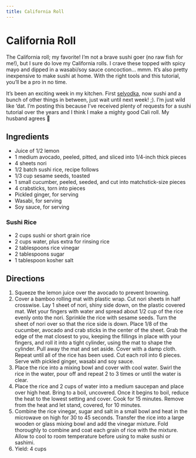```yaml
---
title: California Roll
---
```


# California Roll

The California roll; my favorite! I’m not a brave sushi goer (no raw fish for me!), but I sure do love my California rolls. I crave these topped with spicy mayo and dipped in a wasabi/soy sauce concoction… mmm. It’s also pretty inexpensive to make sushi at home. With the right tools and this tutorial, you’ll be a pro in no time.

It’s been an exciting week in my kitchen. First [selyodka](https://natashaskitchen.com/selyodka-recipe/ "selyodka"), now sushi and a bunch of other things in between, just wait until next week! ;). I’m just wild like ‘dat. I’m posting this because I’ve received plenty of requests for a sushi tutorial over the years and I think I make a mighty good Cali roll. My husband agrees 🙂

## Ingredients
- Juice of 1/2 lemon
- 1 medium avocado, peeled, pitted, and sliced into 1/4-inch thick pieces
- 4 sheets nori
- 1/2 batch sushi rice, recipe follows
- 1/3 cup sesame seeds, toasted
- 1 small cucumber, peeled, seeded, and cut into matchstick-size pieces
- 4 crabsticks, torn into pieces
- Pickled ginger, for serving
- Wasabi, for serving
- Soy sauce, for serving

### Sushi Rice
- 2 cups sushi or short grain rice
- 2 cups water, plus extra for rinsing rice
- 2 tablespoons rice vinegar
- 2 tablespoons sugar
- 1 tablespoon kosher salt

## Directions
1.  Squeeze the lemon juice over the avocado to prevent browning.
2.  Cover a bamboo rolling mat with plastic wrap. Cut nori sheets in half crosswise. Lay 1 sheet of nori, shiny side down, on the plastic covered mat. Wet your fingers with water and spread about 1/2 cup of the rice evenly onto the nori. Sprinkle the rice with sesame seeds. Turn the sheet of nori over so that the rice side is down. Place 1/8 of the cucumber, avocado and crab sticks in the center of the sheet. Grab the edge of the mat closest to you, keeping the fillings in place with your fingers, and roll it into a tight cylinder, using the mat to shape the cylinder. Pull away the mat and set aside. Cover with a damp cloth. Repeat until all of the rice has been used. Cut each roll into 6 pieces. Serve with pickled ginger, wasabi and soy sauce.
3.  Place the rice into a mixing bowl and cover with cool water. Swirl the rice in the water, pour off and repeat 2 to 3 times or until the water is clear.
4.  Place the rice and 2 cups of water into a medium saucepan and place over high heat. Bring to a boil, uncovered. Once it begins to boil, reduce the heat to the lowest setting and cover. Cook for 15 minutes. Remove from the heat and let stand, covered, for 10 minutes.
5.  Combine the rice vinegar, sugar and salt in a small bowl and heat in the microwave on high for 30 to 45 seconds. Transfer the rice into a large wooden or glass mixing bowl and add the vinegar mixture. Fold thoroughly to combine and coat each grain of rice with the mixture. Allow to cool to room temperature before using to make sushi or sashimi.
6.  Yield: 4 cups
